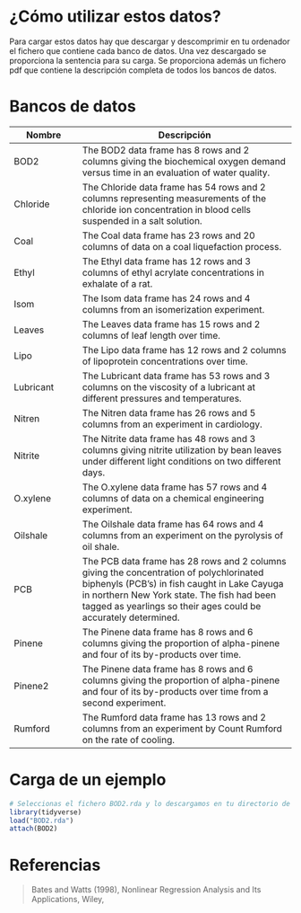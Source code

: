 # ¿Cómo utilizar estos datos?

Para cargar estos datos hay que descargar y descomprimir en tu ordenador el fichero que contiene cada banco de datos. Una vez descargado se proporciona la sentencia para su carga. Se proporciona además un fichero pdf que contiene la descripción completa de todos los bancos de datos. 

# Bancos de datos

Nombre             | Descripción
-------------------|------------------------------------------------------------
BOD2       |   The BOD2 data frame has 8 rows and 2 columns giving the biochemical oxygen demand versus time in an evaluation of water quality.
Chloride|The Chloride data frame has 54 rows and 2 columns representing measurements of the chloride ion concentration in blood cells suspended in a salt solution.
Coal|The Coal data frame has 23 rows and 20 columns of data on a coal liquefaction process.
Ethyl|The Ethyl data frame has 12 rows and 3 columns of ethyl acrylate concentrations in exhalate of a rat.
Isom|The Isom data frame has 24 rows and 4 columns from an isomerization experiment.
Leaves|The Leaves data frame has 15 rows and 2 columns of leaf length over time.
Lipo|The Lipo data frame has 12 rows and 2 columns of lipoprotein concentrations over time.
Lubricant|The Lubricant data frame has 53 rows and 3 columns on the viscosity of a lubricant at different pressures and temperatures.
Nitren|The Nitren data frame has 26 rows and 5 columns from an experiment in cardiology.
Nitrite|The Nitrite data frame has 48 rows and 3 columns giving nitrite utilization by bean leaves under different light conditions on two different days.
O.xylene|The O.xylene data frame has 57 rows and 4 columns of data on a chemical engineering experiment.
Oilshale|The Oilshale data frame has 64 rows and 4 columns from an experiment on the pyrolysis of oil shale.
PCB|The PCB data frame has 28 rows and 2 columns giving the concentration of polychlorinated biphenyls (PCB’s) in fish caught in Lake Cayuga in northern New York state. The fish had been tagged as yearlings so their ages could be accurately determined.
Pinene|The Pinene data frame has 8 rows and 6 columns giving the proportion of alpha-pinene and four of its by-products over time.
Pinene2|The Pinene data frame has 8 rows and 6 columns giving the proportion of alpha-pinene and four of its by-products over time from a second experiment.
Rumford|The Rumford data frame has 13 rows and 2 columns from an experiment by Count Rumford on the rate of cooling.


# Carga de un ejemplo
```r
# Seleccionas el fichero BOD2.rda y lo descargamos en tu directorio de trabajo. Abrimos la sesión de trabajo y ejcecutamos las sentencias siguientes
library(tidyverse)
load("BOD2.rda")
attach(BOD2)
```

# Referencias
>Bates and Watts (1998), Nonlinear Regression Analysis and Its Applications, Wiley,

